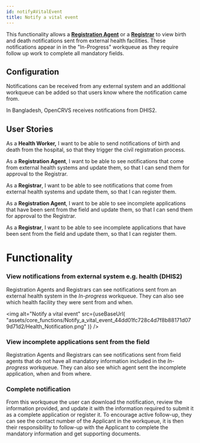 ```yaml
---
id: notifyAVitalEvent
title: Notify a vital event
---
```



This functionality allows a [**Registration Agent**](../system_overview/user_types/registrationAgent) or a [**Registrar**](../system_overview/user_types/registrar) to view birth and death notifications sent from external health facilities. These notifications appear in in the "In-Progress" workqueue as they require follow up work to complete all mandatory fields.

## Configuration

Notifications can be received from any external system and an additional workqueue can be added so that users know where the notification came from.

In Bangladesh, OpenCRVS receives notifications from DHIS2.

## User Stories

As a **Health Worker,** I want to be able to send notifications of birth and death from the hospital, so that they trigger the civil registration process.

As a **Registration Agent**, I want to be able to see notifications that come from external health systems and update them, so that I can send them for approval to the Registrar.

As a **Registrar**, I want to be able to see notifications that come from external health systems and update them, so that I can register them.

As a **Registration Agent**, I want to be able to see incomplete applications that have been sent from the field and update them, so that I can send them for approval to the Registrar.

As a **Registrar**, I want to be able to see incomplete applications that have been sent from the field and update them, so that I can register them.

# Functionality

### **View notifications from external system e.g. health (DHIS2)**

Registration Agents and Registrars can see notifications sent from an external health system in the _In-progress_ workqueue. They can also see which health facility they were sent from and when.

<img
  alt="Notify a vital event"
  src={useBaseUrl(
    "assets/core_functions/Notify_a_vital_event_44dd01fc728c4d7f8b88171d079d71d2/Health_Notification.png"
  )}
/>

### View incomplete applications sent from the field

Registration Agents and Registrars can see notifications sent from field agents that do not have all mandatory information included in the _In-progress_ workqueue. They can also see which agent sent the incomplete application, when and from where.

### Complete notification

From this workqueue the user can download the notification, review the information provided, and update it with the information required to submit it as a complete application or register it. To encourage active follow-up, they can see the contact number of the Applicant in the workqueue, it is then their responsibility to follow-up with the Applicant to complete the mandatory information and get supporting documents.
